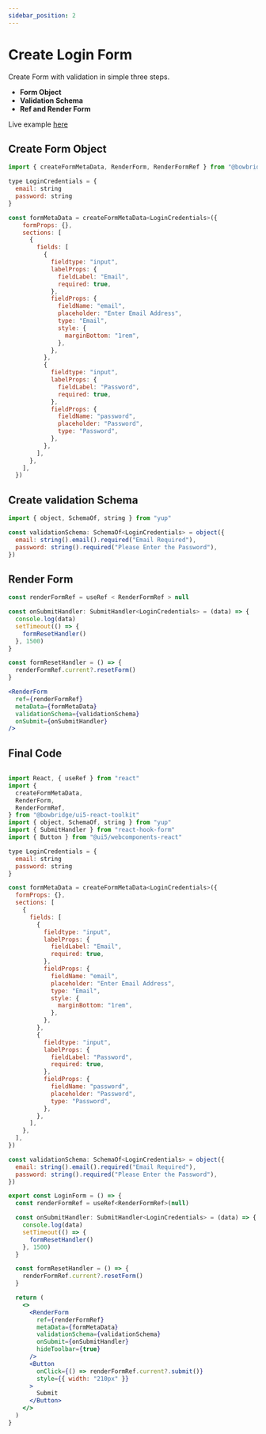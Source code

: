 ```yaml
---
sidebar_position: 2
---
```


# Create Login Form

Create Form with validation in simple three steps.

- **Form Object**
- **Validation Schema**
- **Ref and Render Form**

Live example [here](https://ui5-webcomponents-react-examples.vercel.app/login)

## Create Form Object

```jsx
import { createFormMetaData, RenderForm, RenderFormRef } from "@bowbridge/ui5-react-toolkit"

type LoginCredentials = {
  email: string
  password: string
}

const formMetaData = createFormMetaData<LoginCredentials>({
    formProps: {},
    sections: [
      {
        fields: [
          {
            fieldtype: "input",
            labelProps: {
              fieldLabel: "Email",
              required: true,
            },
            fieldProps: {
              fieldName: "email",
              placeholder: "Enter Email Address",
              type: "Email",
              style: {
                marginBottom: "1rem",
              },
            },
          },
          {
            fieldtype: "input",
            labelProps: {
              fieldLabel: "Password",
              required: true,
            },
            fieldProps: {
              fieldName: "password",
              placeholder: "Password",
              type: "Password",
            },
          },
        ],
      },
    ],
  })
```

## Create validation Schema

```jsx
import { object, SchemaOf, string } from "yup"

const validationSchema: SchemaOf<LoginCredentials> = object({
  email: string().email().required("Email Required"),
  password: string().required("Please Enter the Password"),
})
```

## Render Form

```jsx
const renderFormRef = useRef < RenderFormRef > null

const onSubmitHandler: SubmitHandler<LoginCredentials> = (data) => {
  console.log(data)
  setTimeout(() => {
    formResetHandler()
  }, 1500)
}

const formResetHandler = () => {
  renderFormRef.current?.resetForm()
}
```

```jsx
<RenderForm
  ref={renderFormRef}
  metaData={formMetaData}
  validationSchema={validationSchema}
  onSubmit={onSubmitHandler}
/>
```

## Final Code

```jsx

import React, { useRef } from "react"
import {
  createFormMetaData,
  RenderForm,
  RenderFormRef,
} from "@bowbridge/ui5-react-toolkit"
import { object, SchemaOf, string } from "yup"
import { SubmitHandler } from "react-hook-form"
import { Button } from "@ui5/webcomponents-react"

type LoginCredentials = {
  email: string
  password: string
}

const formMetaData = createFormMetaData<LoginCredentials>({
  formProps: {},
  sections: [
    {
      fields: [
        {
          fieldtype: "input",
          labelProps: {
            fieldLabel: "Email",
            required: true,
          },
          fieldProps: {
            fieldName: "email",
            placeholder: "Enter Email Address",
            type: "Email",
            style: {
              marginBottom: "1rem",
            },
          },
        },
        {
          fieldtype: "input",
          labelProps: {
            fieldLabel: "Password",
            required: true,
          },
          fieldProps: {
            fieldName: "password",
            placeholder: "Password",
            type: "Password",
          },
        },
      ],
    },
  ],
})

const validationSchema: SchemaOf<LoginCredentials> = object({
  email: string().email().required("Email Required"),
  password: string().required("Please Enter the Password"),
})

export const LoginForm = () => {
  const renderFormRef = useRef<RenderFormRef>(null)

  const onSubmitHandler: SubmitHandler<LoginCredentials> = (data) => {
    console.log(data)
    setTimeout(() => {
      formResetHandler()
    }, 1500)
  }

  const formResetHandler = () => {
    renderFormRef.current?.resetForm()
  }

  return (
    <>
      <RenderForm
        ref={renderFormRef}
        metaData={formMetaData}
        validationSchema={validationSchema}
        onSubmit={onSubmitHandler}
        hideToolbar={true}
      />
      <Button
        onClick={() => renderFormRef.current?.submit()}
        style={{ width: "210px" }}
      >
        Submit
      </Button>
    </>
  )
}


```

